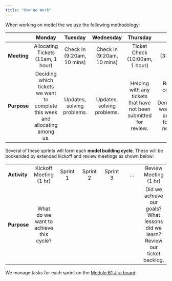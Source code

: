 ```yaml
---
title: "How We Work"
---
```


When working on model the we use the following methodology:

| | Monday | Tuesday | Wednesday | Thursday | Friday |
|---|:---:|:---:|:---:|:---:|:---:|
| **Meeting** | Allocating Tickets (11am, 1 hour) | Check In (9:20am, 10 mins) | Check In (9:20am, 10 mins) | Ticket Check (10:00am, 1 hour) | Demos (3:30pm, 30 mins) |
| **Purpose** | Deciding which tickets we want to complete this week and allocating among us. | Updates, solving problems. | Updates, solving problems. | Helping with any tickets that have not been submitted for review. | Reviewing completed tickets. Demonstrating working code and a look forward to next week. |

Several of these sprints will form each **model building cycle**. These will be bookended by extended kickoff and review meetings as shown below:

||||||||
|---|:---:|:---:|:---:|:---:|:---:|:---:|
| **Activity** | Kickoff Meeting (1 hr) | Sprint 1 | Sprint 2 | Sprint 3 | ... | Review Meeting (1 hr) |
| **Purpose** | What do we want to achieve this cycle? ||||| Did we achieve our goals? What lessons did we learn? Review our ticket backlog. |

We manage tasks for each sprint on the [Module B1 Jira board](https://eaflood.atlassian.net/jira/software/projects/B1/boards/1483).